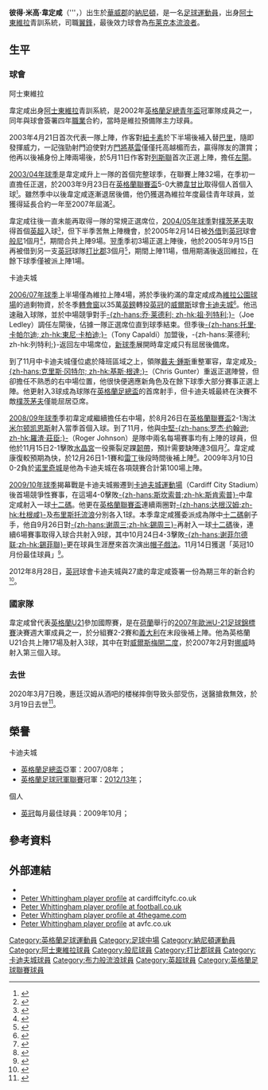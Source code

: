 {{noteta|G1=足球|G2=EPL|G3=FAcup
|T=zh-hans:彼得·惠廷厄姆; zh-hk:彼得·韋定咸;
|1=zh-hans:彼得·惠廷厄姆; zh-hk:彼得·韋定咸;
|2=zh-hans:惠廷厄姆; zh-hk:韋定咸;
|3=zh-hans:彼得·迈克尔·惠廷厄姆; zh-hk:彼得·米高·韋定咸;
|4=zh-hans:吉文; zh-hant:基雲;
|5=zh-hans:达夫·琼斯; zh-hk:戴夫·鍾斯;
|6=zh-cn:瓦立克郡;zh-hk:和域郡;zh-tw:華威郡
}}
{{Infobox football biography
| name = 彼得·韋定咸<br />''Peter Whittingham''
| image = Peter Whittingham 20160312 (cropped).jpg
| image_size = 
| caption             = 
| fullname            = Peter Michael Whittingham <ref name="Search 1984 to 2006 – Birth, Marriage and Death indexes">{{cite web| language = en| title = Search 1984 to 2006 – Birth, Marriage and Death indexes| url = http://www.findmypast.com/post84BMDSearchStart.action?redef=0&searchType=B| publisher = ''Findmypast.com''| accessdate = 2009-09-23| archive-date = 2015-07-02| archive-url = https://web.archive.org/web/20150702185047/http://www.findmypast.com/post84BMDSearchStart.action?redef=0&searchType=B| dead-url = no}}</ref>
| dateofbirth         = {{Birth date|1984|9|8|df=y}}
| birth_place = 英格蘭[[納尼頓|納尼頓]]
| dateofdeath         = {{Death date and age|2020|3|19|1984|9|8|df=y}}
| death_place = 威爾士[[加的夫|加的夫]]
| height              = {{height|ft=5|in=10}}
| position            = [[中場#翼鋒|翼鋒/中場中]]
| currentclub         = 
| clubnumber          = 
| youthyears1         = 2001−2003
| youthclubs1         = [[阿士東維拉足球會|阿士東維拉]]
| years1              = 2003−2007
| clubs1              = [[阿士東維拉足球會|阿士東維拉]]
| caps1               = 56
| goals1              = 1
| years2              = 2005
| clubs2              = → [[伯恩利足球俱乐部|般尼]]
| caps2               = 7
| goals2              = 0
| years3              = 2005
| clubs3              = → [[德比郡足球俱乐部|打比郡]]
| caps3               = 11
| goals3              = 0
| years4 = 2007–2017
| clubs4 = [[卡迪夫城足球俱乐部|卡迪夫城]]
| caps4 = 413
| goals4 = 85
| years5 = 2017–2018
| clubs5 = [[布莱克本流浪者足球俱乐部|布莱克本流浪者]]
| caps5 = 20
| goals5 = 0
| nationalyears1      = 2004−2007
| nationalteam1       = [[英格蘭21歲以下足球代表隊|英格蘭U21]]
| nationalcaps1       = 17
| nationalgoals1      = 3
| medaltemplates      = 
| club-update         = 2018年11月7日
| nationalteam-update = 2010年4月7日 (三) 07:58 (UTC)
}}
'''彼得·米高·韋定咸'''（{{lang-en|'''Peter Michael Whittingham}}'''，{{bd|1984年|9月8日|2020年|3月19日|catIdx=Whittingham}}）出生於[[華威郡|華威郡]]的[[納尼頓|納尼頓]]，是一名[[英式足球|足球]][[運動員|運動員]]，出身[[阿士東維拉足球會|阿士東維拉]]青訓系統，司職[[中場|翼鋒]]，最後效力球會為[[布莱克本流浪者足球俱乐部|布莱克本流浪者]]。

==生平==
===球會===
;阿士東維拉
韋定咸出身[[阿士東維拉足球會|阿士東維拉]]青訓系統，是2002年[[英格蘭足總青年盃|英格蘭足總青年盃]]冠軍隊成員之一，同年與球會簽署四年[[職業|職業]]合約，當時是維拉預備隊主力球員。

2003年4月21日首次代表一隊上陣，作客對[[纽卡斯尔联足球俱乐部|紐卡素]]於下半場後補入替[[加雷斯·巴里|巴里]]，隨即發揮威力，一記強勁射門迫使對方[[門將|門將]][[沙伊·吉文|基雲]]僅僅托高越楣而去，贏得隊友的讚賞；他再以後補身份上陣兩場後，於5月11日作客對[[列斯聯足球會|列斯聯]]首次正選上陣，擔任[[後衛_(足球)|左閘]]。

[[2003年至2004年英格蘭超級聯賽|2003/04年球季]]是韋定咸升上一隊的首個完整球季，在聯賽上陣32場，在季初一直擔任正選，於2003年9月23日在[[英格蘭聯賽盃|英格蘭聯賽盃]]5-0大勝[[韦康比流浪者足球俱乐部|韋甘比]]取得個人首個入球<small><ref>{{cite web |language=en |url=http://news.bbc.co.uk/sport1/hi/football/3125140.stm |title=Wycombe 0-5 Aston Villa |publisher=[[BBC|BBC]] Sport |date=23 September 2003 |accessdate=28 December 2009 |archive-date=2004-03-05 |archive-url=https://web.archive.org/web/20040305062122/http://news.bbc.co.uk/sport1/hi/football/3125140.stm }}</ref></small>。雖然季中以後韋定咸逐漸退居後備，他仍獲選為維拉年度最佳青年球員，並獲得延長合約一年至2007年屆滿<small><ref>{{cite news |language=en |url=http://news.bbc.co.uk/sport2/hi/football/teams/a/aston_villa/3249901.stm |title=Whittingham commits to Villa |publisher=[[BBC|BBC]] Sport |date=2003-11-07 |accessdate=2010-04-07 |archive-date=2019-08-22 |archive-url=https://web.archive.org/web/20190822100900/http://news.bbc.co.uk/sport2/hi/football/teams/a/aston_villa/3249901.stm }}</ref></small>。

韋定咸往後一直未能再取得一隊的常規正選席位，[[2004年至2005年英格蘭超級聯賽|2004/05年球季]]對[[朴茨茅斯足球俱乐部|樸茨茅夫]]取得首個[[英超|英超]]入球<small><ref>{{cite news |language=en |url=http://news.bbc.co.uk/sport2/hi/football/eng_prem/3967939.stm |title=Aston Villa 3-0 Portsmouth |publisher=[[BBC|BBC]] Sport |date=2004-11-06 |accessdate=2010-04-07 |archive-date=2020-09-02 |archive-url=https://web.archive.org/web/20200902092218/http://news.bbc.co.uk/sport2/hi/football/eng_prem/3967939.stm }}</ref></small>，但下半季苦無上陣機會，於2005年2月14日被[[借用_(足球)|外借]]到[[英冠|英冠]]球會[[伯恩利足球俱乐部|般尼]]1個月<small><ref>{{cite news |language=en |url=http://news.bbc.co.uk/sport2/hi/football/teams/b/burnley/4265315.stm |title=Burnley bag Villa's Whittingham |publisher=[[BBC|BBC]] Sport |date=2005-02-14 |accessdate=2010-04-07 |archive-date=2019-08-14 |archive-url=https://web.archive.org/web/20190814231155/http://news.bbc.co.uk/sport2/hi/football/teams/b/burnley/4265315.stm }}</ref></small>，期間合共上陣9場。[[2005年至2006年英格蘭超級聯賽|翌季]]季初3場正選上陣後，他於2005年9月15日再被借到另一支[[英冠|英冠]]球隊[[德比郡足球俱乐部|打比郡]]3個月<small><ref>{{cite news |language=en |url=http://news.bbc.co.uk/sport2/hi/football/teams/d/derby_county/4246214.stm |title=Whittingham completes Derby move |publisher=[[BBC|BBC]] Sport |date=2005-09-15 |accessdate=2010-04-07 |archive-date=2020-08-05 |archive-url=https://web.archive.org/web/20200805050914/http://news.bbc.co.uk/sport2/hi/football/teams/d/derby_county/4246214.stm }}</ref></small>，期間上陣11場，借用期滿後返回維拉，在餘下球季僅被派上陣1場。

;卡迪夫城
[[2006年至2007年英格蘭超級聯賽|2006/07年球季]]上半場僅為維拉上陣4場，將於季後約滿的韋定咸成為[[維拉公園球場|維拉公園球場]]的過剩物資，於冬季[[轉會窗|轉會窗]]以35萬[[英鎊|英鎊]]轉投[[英冠|英冠]]的[[威爾斯|威爾斯]]球會[[卡迪夫城足球俱乐部|卡迪夫城]]<small><ref>{{Cite news |language=en |url=http://news.bbc.co.uk/sport1/hi/football/teams/c/cardiff_city/6248971.stm |title=Whittingham secures Cardiff move |publisher=[[BBC|BBC]] Sport |date=2007-01-11 |accessdate=2007-10-03 |archive-date=2021-06-10 |archive-url=https://web.archive.org/web/20210610082347/http://news.bbc.co.uk/sport1/hi/football/teams/c/cardiff_city/6248971.stm }}</ref></small>。他迅速融入球隊，並於中場競爭對手[[乔·莱德利|-{zh-hans:乔·莱德利; zh-hk:祖·列特利;}-]]（Joe Ledley）調任左閘後，佔據一隊正選席位直到球季結束。但季後[[托里·卡帕尔迪|-{zh-hans:托里·卡帕尔迪; zh-hk:東尼·卡柏迪;}-]]（Tony Capaldi）加盟後，-{zh-hans:莱德利; zh-hk:列特利;}-返回左中場席位，[[2007年至2008年英格蘭足球冠軍聯賽|新球季]]展開時韋定咸只有屈居後備席。

到了11月中卡迪夫城僅位處於降班區域之上，領隊[[戴夫·鍾斯|戴夫·鍾斯]]重整軍容，韋定咸及[[基斯·根達|-{zh-hans:克里斯·冈特尔; zh-hk:基斯·根達;}-]]（Chris Gunter）重返正選陣營，但卻擔任不熟悉的右中場位置，他很快便適應新角色及在餘下球季大部分賽事正選上陣。他更射入3球成為球隊在[[英格蘭足總盃|英格蘭足總盃]]的首席射手，但卡迪夫城最終在決賽不敵[[朴茨茅斯足球俱乐部|樸茨茅夫]]僅能屈居亞席。

[[2008年至2009年英格蘭足球冠軍聯賽|2008/09年球季]]季初韋定咸繼續擔任右中場，於8月26日在[[英格蘭聯賽盃|英格蘭聯賽盃]]2-1淘汰[[米尔顿凯恩斯足球俱乐部|米尔顿凯恩斯]]射入當季首個入球。到了11月，他與[[後衛_(足球)|中堅]][[羅渣·莊臣|-{zh-hans:罗杰·约翰逊; zh-hk:羅渣·莊臣;}-]]（Roger Johnson）是隊中兩名每場賽事均有上陣的球員，但他於11月15日2-1擊敗[[水晶宫足球俱乐部|水晶宮]]一役撕裂足踝[[韌帶|韌帶]]，預計需要缺陣達3個月<small><ref>{{cite web |language=en |url=http://news.bbc.co.uk/sport1/hi/football/teams/c/cardiff_city/7735216.stm |title=Cardiff's Whittingham injury blow |publisher=[[BBC|BBC]] Sport |date=2008-11-18 |accessdate=2008-11-18}}</ref></small>。韋定咸康復較預期為快，於12月26日1-1賽和[[雷丁足球俱乐部|雷丁]]後段時間後補上陣<small><ref>{{Cite web |language=en |url=http://news.bbc.co.uk/sport1/hi/football/eng_div_1/7787656.stm |title=Reading 1-1 Cardiff |publisher=[[BBC|BBC]] Sport |date=2008-12-26 |accessdate=2008-12-28 |archive-date=2017-08-17 |archive-url=https://web.archive.org/web/20170817124751/http://news.bbc.co.uk/sport1/hi/football/eng_div_1/7787656.stm |dead-url=no }}</ref></small>。2009年3月10日0-2負於[[诺里奇城足球俱乐部|诺里奇城]]是他為卡迪夫城在各項競賽合計第100場上陣。

[[2009年至2010年英格蘭足球冠軍聯賽|2009/10年球季]]揭幕戰是卡迪夫城搬遷到[[卡迪夫城運動場|卡迪夫城運動場]]（Cardiff City Stadium）後首場競爭性賽事，在這場4-0擊敗[[斯坎索普联足球俱乐部|-{zh-hans:斯坎索普;zh-hk:斯肯索普}-]]中韋定咸射入一球[[十二碼|十二碼]]。他更在[[英格蘭聯賽盃|英格蘭聯賽盃]]連續兩圈對[[达根汉姆和雷德布里奇足球俱乐部|-{zh-hans:达根汉姆;zh-hk:杜根咸}-]]及[[布里斯托流浪足球俱乐部|布里斯托流浪]]分別各入1球。本季韋定咸獲委派成為隊中[[十二碼|十二碼]]劊子手，他自9月26日對[[谢周三足球俱乐部|-{zh-hans:谢周三;zh-hk:錫周三}-]]再射入一球[[十二碼|十二碼]]後，連續6場賽事取得入球合共射入9球，其中10月24日4-3擊敗[[谢菲尔德联足球俱乐部|-{zh-hans:谢菲尔德联;zh-hk:錫菲聯}-]]更在球員生涯歷來首次演出[[帽子戲法|帽子戲法]]。11月14日獲選「英冠10月份最佳球員」<small><ref>{{cite web |language=en |url=http://www.football-league.co.uk/championship/news/whittingham-named-player-of-the-month-20091114_2248204_1875468 |title=Whittingham named Player of the Month |publisher=[[英格蘭足球聯賽|''football-league.co.uk'']] |date=2009-11-14 |accessdate=2009-11-14 |archive-date=2012-07-30 |archive-url=https://archive.is/20120730200301/http://www.football-league.co.uk/championship/news/whittingham-named-player-of-the-month-20091114_2248204_1875468 |dead-url=yes }}</ref></small>。

2012年8月28日，[[英冠|英冠]]球會卡迪夫城與27歲的韋定咸簽署一份為期三年的新合約<small><ref>{{cite web |language=en |url=http://www.bbc.co.uk/sport/0/football/19399240 |title=Cardiff City: Whittingham signs new three-year deal |publisher=''[[BBC_Sport|BBC Sport]]'' |date=2012-08-28 |accessdate=2013-11-28 |archive-date=2013-10-17 |archive-url=https://web.archive.org/web/20131017123422/http://www.bbc.co.uk/sport/0/football/19399240 }}</ref></small>。

===國家隊===
韋定咸曾代表[[英格蘭21歲以下足球代表隊|英格蘭U21]]參加國際賽，是在[[荷蘭|荷蘭]]舉行的[[2007年歐洲U-21足球錦標賽|2007年歐洲U-21足球錦標賽]]決賽週大軍成員之一，於分組賽2-2賽和[[義大利21歲以下國家足球隊|義大利]]在末段後補上陣。他為英格蘭U21合共上陣17場及射入3球，其中在對[[威爾斯21歲以下足球代表隊|威爾斯]][[梅開二度|梅開二度]]，於2007年2月對[[挪威21歲以下國家足球隊|挪威]]時射入第三個入球。

===去世===
2020年3月7日晚，惠廷汉姆从酒吧的楼梯摔倒导致头部受伤，送醫搶救無效，於3月19日去世<ref>{{Cite web |url=http://www.chinanews.com/ty/2020/03-20/9132016.shtml |title=卡迪夫城名宿从楼梯摔倒不幸离世 年仅35岁 |access-date=2020-03-20 |archive-date=2020-03-21 |archive-url=https://web.archive.org/web/20200321142028/http://www.chinanews.com/ty/2020/03-20/9132016.shtml }}</ref>。

==榮譽==
;卡迪夫城
* [[英格蘭足總盃|英格蘭足總盃]]亞軍：2007/08年；
* [[英格蘭足球冠軍聯賽|英格蘭足球冠軍聯賽]]冠軍：[[2012年至2013年英格蘭足球冠軍聯賽|2012/13年]]；

;個人
* [[英冠|英冠]]每月最佳球員：2009年10月；

==參考資料==
{{reflist}}

==外部連結==
*{{soccerbase|id=34921|name=彼得·韋定咸}}
*[https://web.archive.org/web/20101004192011/http://www.cardiffcityfc.co.uk/page/ProfilesDetail/0,,10335~23544,00.html Peter Whittingham player profile] at cardiffcityfc.co.uk
*[http://www.football.co.uk/aston_villa/players/peter_whittingham_101707.shtml Peter Whittingham player profile at football.co.uk] {{Wayback|url=http://www.football.co.uk/aston_villa/players/peter_whittingham_101707.shtml |date=20081010215244 }}
*[https://web.archive.org/web/20091206061558/http://www.4thegame.com/club/cardiff-city-fc/player-profile/3959/peterwhittingham.html Peter Whittingham player profile at 4thegame.com]
*[https://web.archive.org/web/20110716192503/http://www.avfc.co.uk/page/PlayerProfiles/0,,10265~23544,00.html Peter Whittingham player profile] at avfc.co.uk

{{英冠神射手}}
{{2009/10年英冠PFA年度最佳陣容}}
{{2011/12年英冠PFA年度最佳陣容}}
{{2012/13年英冠PFA年度最佳陣容}}
{{英格蘭足球聯賽頒獎禮十週年最佳陣容}}

{{DEFAULTSORT:Whittingham, Peter}}
[[Category:英格蘭足球運動員|Category:英格蘭足球運動員]]
[[Category:足球中場|Category:足球中場]]
[[Category:納尼頓運動員|Category:納尼頓運動員]]
[[Category:阿士東維拉球員|Category:阿士東維拉球員]]
[[Category:般尼球員|Category:般尼球員]]
[[Category:打比郡球員|Category:打比郡球員]]
[[Category:卡迪夫城球員|Category:卡迪夫城球員]]
[[Category:布力般流浪球員|Category:布力般流浪球員]]
[[Category:英超球員|Category:英超球員]]
[[Category:英格蘭足球聯賽球員|Category:英格蘭足球聯賽球員]]